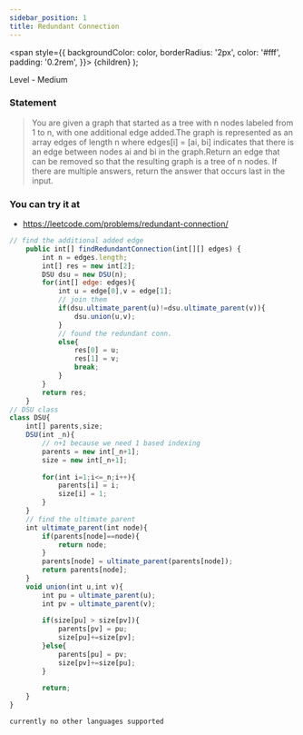 ```yaml
---
sidebar_position: 1
title: Redundant Connection 
---
```



  <span
    style={{
      backgroundColor: color,
      borderRadius: '2px',
      color: '#fff',
      padding: '0.2rem',
    }}>
    {children}
  </span>
);

Level - <Highlight color="#fece2f">Medium</Highlight>

### Statement

> You are given a graph that started as a tree with n nodes labeled from 1 to n, with one additional edge added.The graph is represented as an array edges of length n where edges[i] = [ai, bi] indicates that there is an edge between nodes ai and bi in the graph.Return an edge that can be removed so that the resulting graph is a tree of n nodes. If there are multiple answers, return the answer that occurs last in the input.

### You can try it at

- https://leetcode.com/problems/redundant-connection/

<Tabs>
<TabItem value="java" label="Java">

```js
// find the additional added edge
    public int[] findRedundantConnection(int[][] edges) {
        int n = edges.length;
        int[] res = new int[2];
        DSU dsu = new DSU(n);
        for(int[] edge: edges){
            int u = edge[0],v = edge[1];
            // join them
            if(dsu.ultimate_parent(u)!=dsu.ultimate_parent(v)){
                dsu.union(u,v);
            }
            // found the redundant conn.
            else{
                res[0] = u;
                res[1] = v;
                break;
            }
        }
        return res;
    }
// DSU class
class DSU{
    int[] parents,size;
    DSU(int _n){
        // n+1 because we need 1 based indexing
        parents = new int[_n+1];
        size = new int[_n+1];
        
        for(int i=1;i<=_n;i++){
            parents[i] = i;
            size[i] = 1;
        }
    }
    // find the ultimate parent
    int ultimate_parent(int node){
        if(parents[node]==node){
            return node;
        }
        parents[node] = ultimate_parent(parents[node]);
        return parents[node];
    }
    void union(int u,int v){
        int pu = ultimate_parent(u);
        int pv = ultimate_parent(v);
        
        if(size[pu] > size[pv]){
            parents[pv] = pu;
            size[pu]+=size[pv];
        }else{
            parents[pu] = pv;
            size[pv]+=size[pu];
        }
        
        return;
    }
}

```

</TabItem>

<TabItem value="other" label="Other">

```
currently no other languages supported
```

</TabItem>

</Tabs>